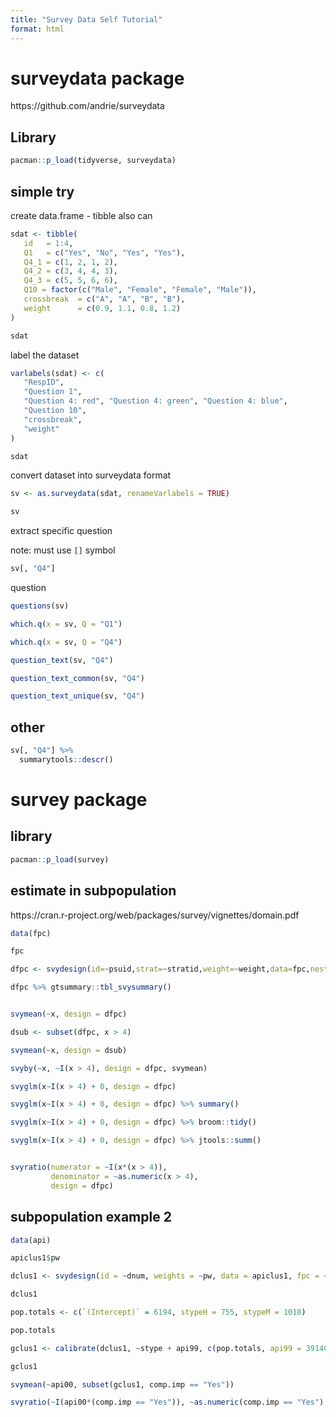 ```yaml
---
title: "Survey Data Self Tutorial"
format: html
---
```


# surveydata package

https://github.com/andrie/surveydata

## Library

```r
pacman::p_load(tidyverse, surveydata)
```

## simple try

create data.frame - tibble also can

```r
sdat <- tibble(
   id   = 1:4,
   Q1   = c("Yes", "No", "Yes", "Yes"),
   Q4_1 = c(1, 2, 1, 2), 
   Q4_2 = c(3, 4, 4, 3), 
   Q4_3 = c(5, 5, 6, 6), 
   Q10 = factor(c("Male", "Female", "Female", "Male")),
   crossbreak  = c("A", "A", "B", "B"), 
   weight      = c(0.9, 1.1, 0.8, 1.2)
)

sdat
```

label the dataset

```r
varlabels(sdat) <- c(
   "RespID",
   "Question 1", 
   "Question 4: red", "Question 4: green", "Question 4: blue", 
   "Question 10",
   "crossbreak",
   "weight"
)

sdat
```

convert dataset into surveydata format

```r
sv <- as.surveydata(sdat, renameVarlabels = TRUE)

sv
```

extract specific question

note: must use ``[]``  symbol

```r
sv[, "Q4"]

```

question

```r
questions(sv)

which.q(x = sv, Q = "Q1")

which.q(x = sv, Q = "Q4")

question_text(sv, "Q4")

question_text_common(sv, "Q4")

question_text_unique(sv, "Q4")


```


## other

```r
sv[, "Q4"] %>% 
  summarytools::descr()
```

# survey package

## library

```r
pacman::p_load(survey)
```

## estimate in subpopulation

https://cran.r-project.org/web/packages/survey/vignettes/domain.pdf

```r
data(fpc)

fpc

dfpc <- svydesign(id=~psuid,strat=~stratid,weight=~weight,data=fpc,nest=TRUE)

dfpc %>% gtsummary::tbl_svysummary()


svymean(~x, design = dfpc)

dsub <- subset(dfpc, x > 4)

svymean(~x, design = dsub)

svyby(~x, ~I(x > 4), design = dfpc, svymean)

svyglm(x~I(x > 4) + 0, design = dfpc)

svyglm(x~I(x > 4) + 0, design = dfpc) %>% summary()

svyglm(x~I(x > 4) + 0, design = dfpc) %>% broom::tidy()

svyglm(x~I(x > 4) + 0, design = dfpc) %>% jtools::summ()


svyratio(numerator = ~I(x*(x > 4)),
         denominator = ~as.numeric(x > 4), 
         design = dfpc)

```

## subpopulation example 2

```r
data(api)

apiclus1$pw

dclus1 <- svydesign(id = ~dnum, weights = ~pw, data = apiclus1, fpc = ~fpc)

dclus1

pop.totals <- c(`(Intercept)` = 6194, stypeH = 755, stypeM = 1018)

pop.totals

gclus1 <- calibrate(dclus1, ~stype + api99, c(pop.totals, api99 = 3914069))

gclus1

svymean(~api00, subset(gclus1, comp.imp == "Yes"))

svyratio(~I(api00*(comp.imp == "Yes")), ~as.numeric(comp.imp == "Yes"), gclus1)
```

